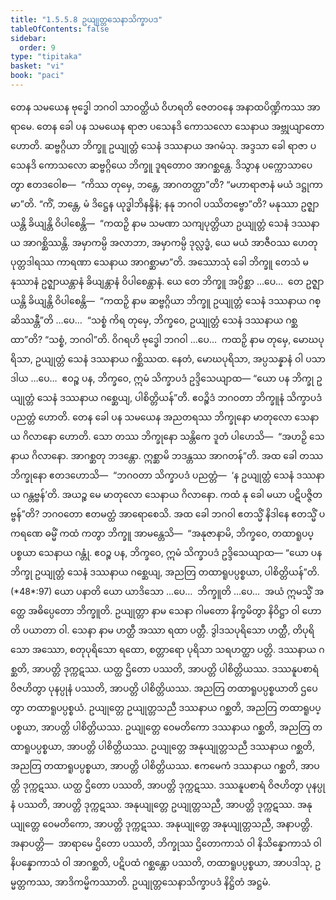 ```yaml
---
title: "1.5.5.8 ဥယျုတ္တသေနာသိက္ခာပဒ"
tableOfContents: false
sidebar:
  order: 9
type: "tipitaka"
basket: "vi"
book: "paci"
---
```



<DynamicBreadcrumb />

<Division number="311" book="paci">

<Paragraph number="981" book="paci">
တေန သမယေန ဗုဒ္ဓေါ ဘဂဝါ သာဝတ္ထိယံ ဝိဟရတိ ဇေတဝနေ အနာထပိဏ္ဍိကဿ အာရာမေ. တေန ခေါ ပန သမယေန ရာဇာ ပသေနဒိ ကောသလော သေနာယ အဗ္ဘုယျာတော ဟောတိ. ဆဗ္ဗဂ္ဂိယာ ဘိက္ခူ ဥယျုတ္တံ သေနံ ဒဿနာယ အဂမံသု. အဒ္ဒသာ ခေါ ရာဇာ ပသေနဒိ ကောသလော ဆဗ္ဗဂ္ဂိယေ ဘိက္ခူ ဒူရတောဝ အာဂစ္ဆန္တေ. ဒိသွာန ပက္ကောသာပေတွာ ဧတဒဝေါစ—  “ကိဿ တုမှေ, ဘန္တေ, အာဂတတ္ထာ”တိ? “မဟာရာဇာနံ မယံ ဒဋ္ဌုကာမာ”တိ. “ကိံ, ဘန္တေ, မံ ဒိဋ္ဌေန ယုဒ္ဓါဘိနန္ဒိနံ; နနု ဘဂဝါ ပဿိတဗ္ဗော”တိ? မနုဿာ ဥဇ္ဈာယန္တိ ခိယျန္တိ ဝိပါစေန္တိ—  “ကထဉှိ နာမ သမဏာ သကျပုတ္တိယာ ဥယျုတ္တံ သေနံ ဒဿနာယ အာဂစ္ဆိဿန္တိ. အမှာကမ္ပိ အလာဘာ, အမှာကမ္ပိ ဒုလ္လဒ္ဓံ, ယေ မယံ အာဇီဝဿ ဟေတု ပုတ္တဒါရဿ ကာရဏာ သေနာယ အာဂစ္ဆာမာ”တိ.
</Paragraph>

<Paragraph number="982" book="paci">
အဿောသုံ ခေါ ဘိက္ခူ တေသံ မနုဿာနံ ဥဇ္ဈာယန္တာနံ ခိယျန္တာနံ ဝိပါစေန္တာနံ. ယေ တေ ဘိက္ခူ အပ္ပိစ္ဆာ …ပေ…  တေ ဥဇ္ဈာယန္တိ ခိယျန္တိ ဝိပါစေန္တိ—  “ကထဉှိ နာမ ဆဗ္ဗဂ္ဂိယာ ဘိက္ခူ ဥယျုတ္တံ သေနံ ဒဿနာယ ဂစ္ဆိဿန္တီ”တိ …ပေ…  “သစ္စံ ကိရ တုမှေ, ဘိက္ခဝေ, ဥယျုတ္တံ သေနံ ဒဿနာယ ဂစ္ဆထာ”တိ? “သစ္စံ, ဘဂဝါ”တိ. ဝိဂရဟိ ဗုဒ္ဓေါ ဘဂဝါ …ပေ…  ကထဉှိ နာမ တုမှေ, မောဃပုရိသာ, ဥယျုတ္တံ သေနံ ဒဿနာယ ဂစ္ဆိဿထ. နေတံ, မောဃပုရိသာ, အပ္ပသန္နာနံ ဝါ ပသာဒါယ …ပေ…  ဧဝဉ္စ ပန, ဘိက္ခဝေ, ဣမံ သိက္ခာပဒံ ဥဒ္ဒိသေယျာထ—
</Paragraph>

<Paragraph number="983" book="paci">
<Emphasis>“ယော ပန ဘိက္ခု ဥယျုတ္တံ သေနံ ဒဿနာယ ဂစ္ဆေယျ, ပါစိတ္တိယန်”</Emphasis>တိ.
</Paragraph>

<Paragraph number="984" book="paci">
ဧဝဉ္စိဒံ ဘဂဝတာ ဘိက္ခူနံ သိက္ခာပဒံ ပညတ္တံ ဟောတိ.
</Paragraph>

</Division>
<Division number="312" book="paci">

<Paragraph number="985" book="paci">
တေန ခေါ ပန သမယေန အညတရဿ ဘိက္ခုနော မာတုလော သေနာယ ဂိလာနော ဟောတိ. သော တဿ ဘိက္ခုနော သန္တိကေ ဒူတံ ပါဟေသိ—  “အဟဉှိ သေနာယ ဂိလာနော. အာဂစ္ဆတု ဘဒန္တော. ဣစ္ဆာမိ ဘဒန္တဿ အာဂတန်”တိ. အထ ခေါ တဿ ဘိက္ခုနော ဧတဒဟောသိ—  “ဘဂဝတာ သိက္ခာပဒံ ပညတ္တံ—  ‘န ဥယျုတ္တံ သေနံ ဒဿနာယ ဂန္တဗ္ဗန်’တိ. အယဉ္စ မေ မာတုလော သေနာယ ဂိလာနော. ကထံ နု ခေါ မယာ ပဋိပဇ္ဇိတဗ္ဗန်”တိ? ဘဂဝတော ဧတမတ္ထံ အာရောစေသိ. အထ ခေါ ဘဂဝါ ဧတသ္မိံ နိဒါနေ ဧတသ္မိံ ပကရဏေ ဓမ္မိံ ကထံ ကတွာ ဘိက္ခူ အာမန္တေသိ—  “အနုဇာနာမိ, ဘိက္ခဝေ, တထာရူပပ္ပစ္စယာ သေနာယ ဂန္တုံ. ဧဝဉ္စ ပန, ဘိက္ခဝေ, ဣမံ သိက္ခာပဒံ ဥဒ္ဒိသေယျာထ—
</Paragraph>

</Division>
<Division number="313" book="paci">

<Paragraph number="986" book="paci">
<Emphasis>“ယော ပန ဘိက္ခု ဥယျုတ္တံ သေနံ ဒဿနာယ ဂစ္ဆေယျ, အညတြ တထာရူပပ္ပစ္စယာ, ပါစိတ္တိယန်”</Emphasis>တိ. (*48*:<Emphasis>97</Emphasis>)
</Paragraph>

</Division>
<Division number="314" book="paci">

<Paragraph number="987" book="paci">
<Emphasis>ယော ပနာ</Emphasis>တိ ယော ယာဒိသော …ပေ…  <Emphasis>ဘိက္ခူ</Emphasis>တိ …ပေ…  အယံ ဣမသ္မိံ အတ္ထေ အဓိပ္ပေတော ဘိက္ခူတိ.
</Paragraph>

<Paragraph number="988" book="paci">
<Emphasis>ဥယျုတ္တာ</Emphasis> နာမ သေနာ ဂါမတော နိက္ခမိတွာ နိဝိဋ္ဌာ ဝါ ဟောတိ ပယာတာ ဝါ.
</Paragraph>

<Paragraph number="989" book="paci">
<Emphasis>သေနာ</Emphasis> နာမ ဟတ္ထီ အဿာ ရထာ ပတ္တီ. ဒွါဒသပုရိသော ဟတ္ထီ, တိပုရိသော အဿော, စတုပုရိသော ရထော, စတ္တာရော ပုရိသာ သရဟတ္ထာ ပတ္တိ. ဒဿနာယ ဂစ္ဆတိ, အာပတ္တိ ဒုက္ကဋဿ. ယတ္ထ ဌိတော ပဿတိ, အာပတ္တိ ပါစိတ္တိယဿ. ဒဿနူပစာရံ ဝိဇဟိတွာ ပုနပ္ပုနံ ပဿတိ, အာပတ္တိ ပါစိတ္တိယဿ.
</Paragraph>

<Paragraph number="990" book="paci">
<Emphasis>အညတြ တထာရူပပ္ပစ္စယာ</Emphasis>တိ ဌပေတွာ တထာရူပပ္ပစ္စယံ.
</Paragraph>

</Division>
<Division number="315" book="paci">

<Paragraph number="991" book="paci">
ဥယျုတ္တေ ဥယျုတ္တသညီ ဒဿနာယ ဂစ္ဆတိ, အညတြ တထာရူပပ္ပစ္စယာ, အာပတ္တိ ပါစိတ္တိယဿ. ဥယျုတ္တေ ဝေမတိကော ဒဿနာယ ဂစ္ဆတိ, အညတြ တထာရူပပ္ပစ္စယာ, အာပတ္တိ ပါစိတ္တိယဿ. ဥယျုတ္တေ အနုယျုတ္တသညီ ဒဿနာယ ဂစ္ဆတိ, အညတြ တထာရူပပ္ပစ္စယာ, အာပတ္တိ ပါစိတ္တိယဿ.
</Paragraph>

<Paragraph number="992" book="paci">
ဧကမေကံ ဒဿနာယ ဂစ္ဆတိ, အာပတ္တိ ဒုက္ကဋဿ. ယတ္ထ ဌိတော ပဿတိ, အာပတ္တိ ဒုက္ကဋဿ. ဒဿနူပစာရံ ဝိဇဟိတွာ ပုနပ္ပုနံ ပဿတိ, အာပတ္တိ ဒုက္ကဋဿ. အနုယျုတ္တေ ဥယျုတ္တသညီ, အာပတ္တိ ဒုက္ကဋဿ. အနုယျုတ္တေ ဝေမတိကော, အာပတ္တိ ဒုက္ကဋဿ. အနုယျုတ္တေ အနုယျုတ္တသညီ, အနာပတ္တိ.
</Paragraph>

</Division>
<Division number="316" book="paci">

<Paragraph number="993" book="paci">
အနာပတ္တိ—  အာရာမေ ဌိတော ပဿတိ, ဘိက္ခုဿ ဌိတောကာသံ ဝါ နိသိန္နောကာသံ ဝါ နိပန္နောကာသံ ဝါ အာဂစ္ဆတိ, ပဋိပထံ ဂစ္ဆန္တော ပဿတိ, တထာရူပပ္ပစ္စယာ, အာပဒါသု, ဥမ္မတ္တကဿ, အာဒိကမ္မိကဿာတိ.

</Paragraph>
</Division>

<Paragraph number="994" type="center" book="paci">
ဥယျုတ္တသေနာသိက္ခာပဒံ နိဋ္ဌိတံ အဋ္ဌမံ.
</Paragraph>